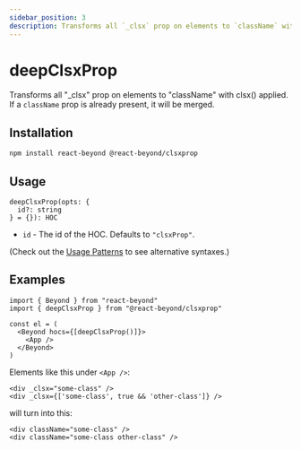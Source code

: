 ```yaml
---
sidebar_position: 3
description: Transforms all `_clsx` prop on elements to `className` with clsx() applied.
---
```


# deepClsxProp

Transforms all "_clsx" prop on elements to "className" with clsx() applied. If a `className` prop is already present, it will be merged.

## Installation

```bash
npm install react-beyond @react-beyond/clsxprop
```

## Usage

```
deepClsxProp(opts: {
  id?: string
} = {}): HOC
```

- `id` - The id of the HOC. Defaults to `"clsxProp"`.

(Check out the [Usage Patterns](/docs/guide/usage-patterns) to see alternative syntaxes.)

## Examples

```tsx
import { Beyond } from "react-beyond"
import { deepClsxProp } from "@react-beyond/clsxprop"

const el = (
  <Beyond hocs={[deepClsxProp()]}>
    <App />
  </Beyond>
)
```

Elements like this under `<App />`:

```tsx
<div _clsx="some-class" />
<div _clsx={['some-class', true && 'other-class']} />
```

will turn into this:

```tsx
<div className="some-class" />
<div className="some-class other-class" />
```

